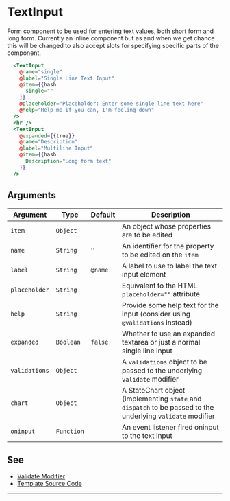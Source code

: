# TextInput

Form component to be used for entering text values, both short form and long
form. Currently an inline component but as and when we get chance this will be
changed to also accept slots for specifying specific parts of the component.

```hbs preview-template
  <TextInput
    @name="single"
    @label="Single Line Text Input"
    @item={{hash
      single=""
    }}
    @placeholder="Placeholder: Enter some single line text here"
    @help="Help me if you can, I'm feeling down"
  />
  <hr />
  <TextInput
    @expanded={{true}}
    @name="Description"
    @label="Multiline Input"
    @item={{hash
      Description="Long form text"
    }}
  />
```

## Arguments

| Argument | Type | Default | Description |
| --- | --- | --- | --- |
| `item` | `Object` |  | An object whose properties are to be edited |
| `name` | `String` | '' | An identifier for the property to be edited on the `item` |
| `label` | `String` | `@name` | A label to use to label the text input element |
| `placeholder` | `String` | | Equivalent to the HTML `placeholder=""` attribute |
| `help` | `String` | | Provide some help text for the input (consider using `@validations` instead) |
| `expanded` | `Boolean` | `false` | Whether to use an expanded textarea or just a normal single line input |
| `validations` | `Object` |  | A `validations` object to be passed to the underlying `validate` modifier |
| `chart` | `Object` | | A StateChart object (implementing `state` and `dispatch` to be passed to the underlying `validate` modifier  |
| `oninput` | `Function` | | An event listener fired oninput to the text input |

## See

- [Validate Modifier](../modifiers/validate.mdx)
- [Template Source Code](./index.hbs)

---
